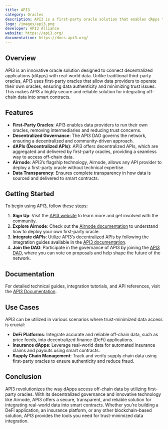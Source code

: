 ```yaml
---
title: API3
category: Oracles
description: API3 is a first-party oracle solution that enables dApps to access APIs in a decentralized and trust-minimized way.
logo: /images/api3.png
developer: API3 Alliance
website: https://api3.org/
documentation: https://docs.api3.org/
---
```


## Overview

API3 is an innovative oracle solution designed to connect decentralized applications (dApps) with real-world data. Unlike traditional third-party oracles, API3 uses first-party oracles that allow data providers to operate their own oracles, ensuring data authenticity and minimizing trust issues. This makes API3 a highly secure and reliable solution for integrating off-chain data into smart contracts.

## Features

- **First-Party Oracles**: API3 enables data providers to run their own oracles, removing intermediaries and reducing trust concerns.
- **Decentralized Governance**: The API3 DAO governs the network, ensuring a decentralized and community-driven approach.
- **dAPIs (Decentralized APIs)**: API3 offers decentralized APIs, which are aggregated and delivered by first-party oracles, providing a seamless way to access off-chain data.
- **Airnode**: API3’s flagship technology, Airnode, allows any API provider to deploy a first-party oracle without technical expertise.
- **Data Transparency**: Ensures complete transparency in how data is sourced and delivered to smart contracts.

## Getting Started

To begin using API3, follow these steps:

1. **Sign Up**: Visit the [API3 website](https://api3.org/) to learn more and get involved with the community.
2. **Explore Airnode**: Check out the [Airnode documentation](https://docs.api3.org/airnode) to understand how to deploy your own first-party oracle.
3. **Integrate dAPIs**: Utilize API3’s decentralized APIs by following the integration guides available in the [API3 documentation](https://docs.api3.org/).
4. **Join the DAO**: Participate in the governance of API3 by joining the [API3 DAO](https://api3.org/dao), where you can vote on proposals and help shape the future of the network.

## Documentation

For detailed technical guides, integration tutorials, and API references, visit the [API3 Documentation](https://docs.api3.org/).

## Use Cases

API3 can be utilized in various scenarios where trust-minimized data access is crucial:

- **DeFi Platforms**: Integrate accurate and reliable off-chain data, such as price feeds, into decentralized finance (DeFi) applications.
- **Insurance dApps**: Leverage real-world data for automated insurance claims and payouts using smart contracts.
- **Supply Chain Management**: Track and verify supply chain data using first-party oracles to ensure authenticity and reduce fraud.

## Conclusion

API3 revolutionizes the way dApps access off-chain data by utilizing first-party oracles. With its decentralized governance and innovative technology like Airnode, API3 offers a secure, transparent, and reliable solution for integrating real-world data into smart contracts. Whether you're building a DeFi application, an insurance platform, or any other blockchain-based solution, API3 provides the tools you need for trust-minimized data integration.

